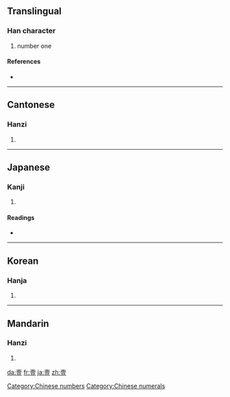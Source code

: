 {{also|一}}
==Translingual==

===Han character===
{{Han char|rn=33|rad=士|as=09|sn=12|four=4010<sub>8</sub>|canj=土月一廿 (GBMT)}}

# number one

====References====
* {{Han ref|kx=0243.100|dkj=05661|dj=0483.190|hdz=10467.100|uh=58F9|ud=22777|bh=B3FC|bd=46076}}

[[Category:Chinese numbers]]
[[Category:Chinese numerals]]
----

==Cantonese==

===Hanzi===
{{yue-hanzi|jyut=|y=yat1, yik1}}

# {{defn|Cantonese}}

----

==Japanese==

===Kanji===
{{ja-kanji|grade=|rs=士09}}

# {{defn|Japanese}}

====Readings====
* {{ja-readings|on=[[いち]] (ichi), [[いつ]] (itsu)|kun=[[ひとつ]] (hitotsu)}}

----

==Korean==

===Hanja===
{{ko-hanja|hangeul=일|rv=il|mr=il}}

# {{defn|Korean}}

----

==Mandarin==

===Hanzi===
{{cmn-hanzi|pin=[[yī]] ([[yi1]])|wg=i<sup>1</sup>}}

# {{defn|Mandarin}}

[[da:壹]]
[[fr:壹]]
[[ja:壹]]
[[zh:壹]]
